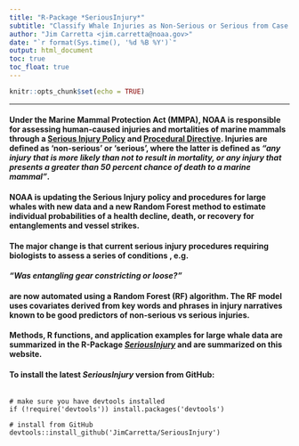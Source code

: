 ```yaml
---
title: "R-Package *SeriousInjury*"
subtitle: "Classify Whale Injuries as Non-Serious or Serious from Case Narratives"
author: "Jim Carretta <jim.carretta@noaa.gov>"
date: "`r format(Sys.time(), '%d %B %Y')`"
output: html_document
toc: true
toc_float: true
---
```


```r
knitr::opts_chunk$set(echo = TRUE)

```
****
####  Under the Marine Mammal Protection Act (MMPA), NOAA is responsible for assessing human-caused injuries and mortalities of marine mammals through a <a href="https://media.fisheries.noaa.gov/dam-migration/02-238.pdf">Serious Injury Policy</a> and <a href="https://media.fisheries.noaa.gov/dam-migration/02-238-01.pdf">Procedural Directive</a>. Injuries are defined as 'non-serious' or 'serious', where the latter is defined as *<b>"any injury that is more likely than not to result in mortality, or any injury that presents a greater than 50 percent chance of death to a marine mammal"</b>*.

####  NOAA is updating the Serious Injury policy and procedures for large whales with new data and a new Random Forest method to estimate individual probabilities of a health decline, death, or recovery for entanglements and vessel strikes. 

####  The major change is that current serious injury procedures requiring biologists to assess a series of conditions , e.g. 

#### <b>*"Was entangling gear constricting or loose?"*</b> 

#### are now automated using a Random Forest (RF) algorithm. The RF model uses covariates derived from key words and phrases in injury narratives known to be good predictors of non-serious vs serious injuries.

#### Methods, R functions, and application examples for large whale data are summarized in the R-Package *<a href="https://github.com/JimCarretta/SeriousInjury">SeriousInjury</a>* and are summarized on this website.

#### To install the latest *SeriousInjury* version from GitHub:
```

# make sure you have devtools installed
if (!require('devtools')) install.packages('devtools')

# install from GitHub
devtools::install_github('JimCarretta/SeriousInjury')

```
